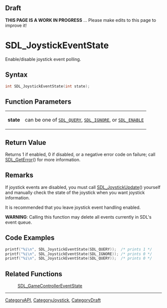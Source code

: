 
== Draft ==

'''THIS PAGE IS A WORK IN PROGRESS''' ... Please make edits to this page to improve it!
= SDL_JoystickEventState =

Enable/disable joystick event polling.

== Syntax ==

<syntaxhighlight lang='c'>
int SDL_JoystickEventState(int state);
</syntaxhighlight>

== Function Parameters ==

{|
|'''state'''
|can be one of <code>[[SDL_QUERY]]</code>, <code>[[SDL_IGNORE]]</code>, or <code>[[SDL_ENABLE]]</code>
|}

== Return Value ==

Returns 1 if enabled, 0 if disabled, or a negative error code on failure;
call [[SDL_GetError]]() for more information.



== Remarks ==

If joystick events are disabled, you must call [[SDL_JoystickUpdate]]()
yourself and manually check the state of the joystick when you want
joystick information.

It is recommended that you leave joystick event handling enabled.

'''WARNING''': Calling this function may delete all events currently in
SDL's event queue.

== Code Examples ==

<syntaxhighlight lang='c++'>
printf("%i\n", SDL_JoystickEventState(SDL_QUERY));  /* prints 1 */
printf("%i\n", SDL_JoystickEventState(SDL_IGNORE)); /* prints 0 */
printf("%i\n", SDL_JoystickEventState(SDL_QUERY));  /* prints 0 */
</syntaxhighlight>

== Related Functions ==

:[[SDL_GameControllerEventState]]

----
[[CategoryAPI]], [[CategoryJoystick]], [[CategoryDraft]]


